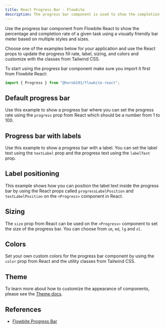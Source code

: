 ```yaml
---
title: React Progress Bar - Flowbite
description: The progress bar component is used to show the completion rate of a given task in the form of a filled bar where you can also add a label indicating percentage
---
```


Use the progress bar component from Flowbite React to show the percentage and completion rate of a given task using a visually friendly bar meter based on multiple styles and sizes.

Choose one of the examples below for your application and use the React props to update the progress fill rate, label, sizing, and colors and customize with the classes from Tailwind CSS.

To start using the progress bar component make sure you import it first from Flowbite React:

```jsx
import { Progress } from "@herob191/flowbite-react";
```

## Default progress bar

Use this example to show a progress bar where you can set the progress rate using the `progress` prop from React which should be a number from 1 to 100.

<Example name="progress.root" />

## Progress bar with labels

Use this example to show a progress bar with a label. You can set the label text using the `textLabel` prop and the progress text using the `labelText` prop.

<Example name="progress.withLabels" />

## Label positioning

This example shows how you can position the label text inside the progress bar by using the React props called `progressLabelPosition` and `textLabelPosition` on the `<Progress>` component in React.

<Example name="progress.positioning" />

## Sizing

The `size` prop from React can be used on the `<Progress>` component to set the size of the progress bar. You can choose from `sm`, `md`, `lg` and `xl`.

<Example name="progress.sizing" />

## Colors

Set your own custom colors for the progress bar component by using the `color` prop from React and the utility classes from Tailwind CSS.

<Example name="progress.colors" />

## Theme

To learn more about how to customize the appearance of components, please see the [Theme docs](/docs/customize/theme).

<Theme name="progress" />

## References

- [Flowbite Progress Bar](https://flowbite.com/docs/components/progress/)
